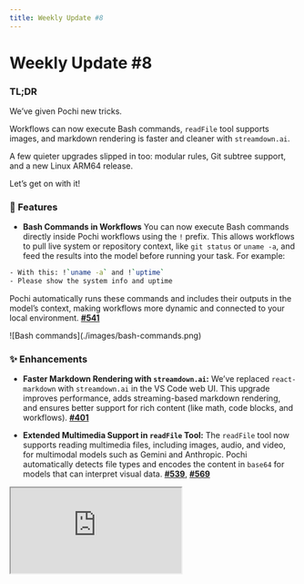 ```yaml
---
title: Weekly Update #8
---
```


# Weekly Update #8

### TL;DR

We’ve given Pochi new tricks. 

Workflows can now execute Bash commands, `readFile` tool supports images, and markdown rendering is faster and cleaner with `streamdown.ai`.

A few quieter upgrades slipped in too: modular rules, Git subtree support, and a new Linux ARM64 release.

Let’s get on with it! 


### 🚀 Features


- **Bash Commands in Workflows** You can now execute Bash commands directly inside Pochi workflows using the `!` prefix. This allows workflows to pull live system or repository context, like `git status` or `uname -a`, and feed the results into the model before running your task. <break></break>
For example:
 ```bash
 - With this: !`uname -a` and !`uptime` 
 - Please show the system info and uptime
 ```
 Pochi automatically runs these commands and includes their outputs in the model’s context, making workflows more dynamic and connected to your local environment. **[#541](https://github.com/TabbyML/pochi/issues/541)**

<div class="w-12/15 md:ml-8 *:shadow-xl/30 *:rounded-lg">![Bash commands](./images/bash-commands.png)</div>


### ✨ Enhancements


- **Faster Markdown Rendering with `streamdown.ai`:**  We’ve replaced `react-markdown` with `streamdown.ai` in the VS Code web UI. This upgrade improves performance, adds streaming-based markdown rendering, and ensures better support for rich content (like math, code blocks, and workflows). **[#401](https://github.com/TabbyML/pochi/issues/401)**


- **Extended Multimedia Support in `readFile` Tool:**  The `readFile` tool now supports reading multimedia files, including images, audio, and video, for multimodal models such as Gemini and Anthropic. Pochi automatically detects file types and encodes the content in `base64` for models that can interpret visual data. **[#539](https://github.com/TabbyML/pochi/issues/539)**, **[#569](https://github.com/TabbyML/pochi/issues/569)**


<div
className="w-12/15 md:ml-8 *:shadow-xl/30 *:rounded-lg"
  style={{
    position: "relative",
    paddingBottom: "53.7%",
    marginBottom: 20,
    height: 0,
    overflow: "hidden",
    maxWidth: "100%",
  }}
>
  <iframe
    src="https://drive.google.com/file/d/1q-ghZRyqMIhuOFA-k5E8xRbYRvdXZdSC/preview"
    style={{
      position: "absolute",
      top: 0,
      left: 0,
      width: "100%",
      height: "100%",
      border: "none",
      borderRadius: "8px",
    }}
    allowFullScreen
    title="`readfile`tool demo"
  />
</div>

- **Added Linux ARM64 Release:** Pochi is now available for Linux ARM64 systems, improving compatibility for developers running on Raspberry Pi or ARM-based environments. **[#543](https://github.com/TabbyML/pochi/issues/543)**

